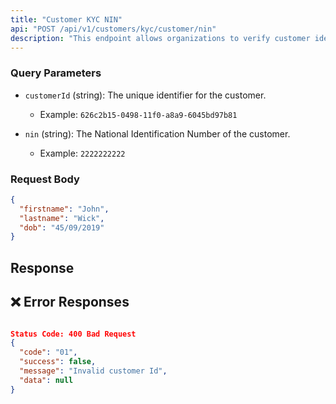 ```yaml
---
title: "Customer KYC NIN"
api: "POST /api/v1/customers/kyc/customer/nin"
description: "This endpoint allows organizations to verify customer identity using their National Identification Number (NIN).."
---
```


### **Query Parameters**

- `customerId` (string): The unique identifier for the customer.
  - Example: `626c2b15-0498-11f0-a8a9-6045bd97b81`
  
- `nin` (string): The National Identification Number of the customer.
  - Example: `2222222222`


### **Request Body**

```json
{
  "firstname": "John",
  "lastname": "Wick",
  "dob": "45/09/2019"
}
```


## Response

## **❌ Error Responses**
```json

Status Code: 400 Bad Request
{
  "code": "01",
  "success": false,
  "message": "Invalid customer Id",
  "data": null
}